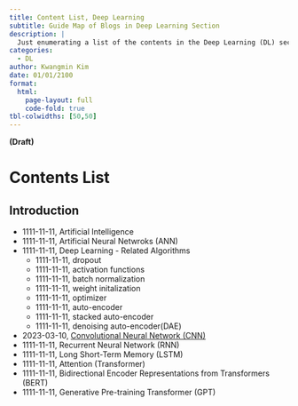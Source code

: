 ```yaml
---
title: Content List, Deep Learning
subtitle: Guide Map of Blogs in Deep Learning Section
description: |
  Just enumerating a list of the contents in the Deep Learning (DL) section 
categories:
  - DL
author: Kwangmin Kim
date: 01/01/2100
format: 
  html:
    page-layout: full
    code-fold: true
tbl-colwidths: [50,50]
---
```


**(Draft)**

# Contents List

## Introduction

* 1111-11-11, Artificial Intelligence
* 1111-11-11, Artificial Neural Netwroks (ANN)
* 1111-11-11, Deep Learning - Related Algorithms
  * 1111-11-11, dropout
  * 1111-11-11, activation functions
  * 1111-11-11, batch normalization
  * 1111-11-11, weight initalization
  * 1111-11-11, optimizer
  * 1111-11-11, auto-encoder
  * 1111-11-11, stacked auto-encoder
  * 1111-11-11, denoising auto-encoder(DAE)
* 2023-03-10, [Convolutional Neural Network (CNN)](../2023-03-10_cnn/index.qmd)
* 1111-11-11, Recurrent Neural Network (RNN)
* 1111-11-11, Long Short-Term Memory (LSTM)
* 1111-11-11, Attention (Transformer)
* 1111-11-11, Bidirectional Encoder Representations from Transformers (BERT)
* 1111-11-11, Generative Pre-training Transformer (GPT)
  
